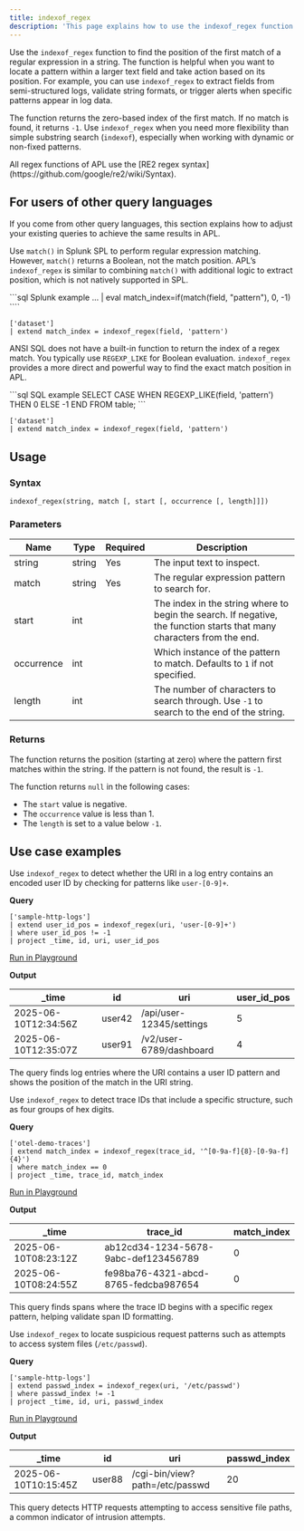 ```yaml
---
title: indexof_regex
description: 'This page explains how to use the indexof_regex function in APL.'
---
```


Use the `indexof_regex` function to find the position of the first match of a regular expression in a string. The function is helpful when you want to locate a pattern within a larger text field and take action based on its position. For example, you can use `indexof_regex` to extract fields from semi-structured logs, validate string formats, or trigger alerts when specific patterns appear in log data.

The function returns the zero-based index of the first match. If no match is found, it returns `-1`. Use `indexof_regex` when you need more flexibility than simple substring search (`indexof`), especially when working with dynamic or non-fixed patterns.

<Note>
All regex functions of APL use the [RE2 regex syntax](https://github.com/google/re2/wiki/Syntax).
</Note>

## For users of other query languages

If you come from other query languages, this section explains how to adjust your existing queries to achieve the same results in APL.

<AccordionGroup>
<Accordion title="Splunk SPL users">

Use `match()` in Splunk SPL to perform regular expression matching. However, `match()` returns a Boolean, not the match position. APL’s `indexof_regex` is similar to combining `match()` with additional logic to extract position, which is not natively supported in SPL.

<CodeGroup>
```sql Splunk example
... | eval match_index=if(match(field, "pattern"), 0, -1)
````

```kusto APL equivalent
['dataset']
| extend match_index = indexof_regex(field, 'pattern')
```

</CodeGroup>

</Accordion>
<Accordion title="ANSI SQL users">

ANSI SQL does not have a built-in function to return the index of a regex match. You typically use `REGEXP_LIKE` for Boolean evaluation. `indexof_regex` provides a more direct and powerful way to find the exact match position in APL.

<CodeGroup>
```sql SQL example
SELECT CASE WHEN REGEXP_LIKE(field, 'pattern') THEN 0 ELSE -1 END FROM table;
```

```kusto APL equivalent
['dataset']
| extend match_index = indexof_regex(field, 'pattern')
```

</CodeGroup>

</Accordion>
</AccordionGroup>

## Usage

### Syntax

```kusto
indexof_regex(string, match [, start [, occurrence [, length]]])
```

### Parameters

| Name       | Type   | Required | Description |
| ---------- | ------ | -------- | --- |
| string     | string | Yes       | The input text to inspect. |
| match      | string | Yes       | The regular expression pattern to search for. |
| start      | int    |          | The index in the string where to begin the search. If negative, the function starts that many characters from the end. |
| occurrence | int    |          | Which instance of the pattern to match. Defaults to `1` if not specified. |
| length     | int    |          | The number of characters to search through. Use `-1` to search to the end of the string. |

### Returns

The function returns the position (starting at zero) where the pattern first matches within the string. If the pattern is not found, the result is `-1`.

The function returns `null` in the following cases:

- The `start` value is negative.
- The `occurrence` value is less than 1.
- The `length` is set to a value below `-1`.

## Use case examples

<Tabs>
<Tab title="Log analysis">

Use `indexof_regex` to detect whether the URI in a log entry contains an encoded user ID by checking for patterns like `user-[0-9]+`.

**Query**

```kusto
['sample-http-logs']
| extend user_id_pos = indexof_regex(uri, 'user-[0-9]+')
| where user_id_pos != -1
| project _time, id, uri, user_id_pos
```

[Run in Playground](https://play.axiom.co/axiom-play-qf1k/query?initForm=%7B%22apl%22%3A%22%5B'sample-http-logs'%5D%20%7C%20extend%20user_id_pos%20%3D%20indexof_regex(uri%2C%20'user-%5B0-9%5D%2B')%20%7C%20where%20user_id_pos%20!%3D%20-1%20%7C%20project%20_time%2C%20id%2C%20uri%2C%20user_id_pos%22%7D)

**Output**

| _time               | id     | uri                      | user_id_pos |
| -------------------- | ------ | ------------------------ | ------------- |
| 2025-06-10T12:34:56Z | user42 | /api/user-12345/settings | 5             |
| 2025-06-10T12:35:07Z | user91 | /v2/user-6789/dashboard  | 4             |

The query finds log entries where the URI contains a user ID pattern and shows the position of the match in the URI string.

</Tab>
<Tab title="OpenTelemetry traces">

Use `indexof_regex` to detect trace IDs that include a specific structure, such as four groups of hex digits.

**Query**

```kusto
['otel-demo-traces']
| extend match_index = indexof_regex(trace_id, '^[0-9a-f]{8}-[0-9a-f]{4}')
| where match_index == 0
| project _time, trace_id, match_index
```

[Run in Playground](https://play.axiom.co/axiom-play-qf1k/query?initForm=%7B%22apl%22%3A%22%5B'otel-demo-traces'%5D%20%7C%20extend%20match_index%20%3D%20indexof_regex(trace_id%2C%20'%5E%5B0-9a-f%5D%7B8%7D-%5B0-9a-f%5D%7B4%7D')%20%7C%20where%20match_index%20%3D%3D%200%20%7C%20project%20_time%2C%20trace_id%2C%20match_index%22%7D)

**Output**

| _time               | trace_id                            | match_index |
| -------------------- | ------------------------------------ | ------------ |
| 2025-06-10T08:23:12Z | ab12cd34-1234-5678-9abc-def123456789 | 0            |
| 2025-06-10T08:24:55Z | fe98ba76-4321-abcd-8765-fedcba987654 | 0            |

This query finds spans where the trace ID begins with a specific regex pattern, helping validate span ID formatting.

</Tab>
<Tab title="Security logs">

Use `indexof_regex` to locate suspicious request patterns such as attempts to access system files (`/etc/passwd`).

**Query**

```kusto
['sample-http-logs']
| extend passwd_index = indexof_regex(uri, '/etc/passwd')
| where passwd_index != -1
| project _time, id, uri, passwd_index
```

[Run in Playground](https://play.axiom.co/axiom-play-qf1k/query?initForm=%7B%22apl%22%3A%22%5B'sample-http-logs'%5D%20%7C%20extend%20passwd_index%20%3D%20indexof_regex(uri%2C%20'%2Fetc%2Fpasswd')%20%7C%20where%20passwd_index%20!%3D%20-1%20%7C%20project%20_time%2C%20id%2C%20uri%2C%20passwd_index%22%7D)

**Output**

| _time               | id     | uri                            | passwd_index |
| -------------------- | ------ | ------------------------------ | ------------- |
| 2025-06-10T10:15:45Z | user88 | /cgi-bin/view?path=/etc/passwd | 20            |

This query detects HTTP requests attempting to access sensitive file paths, a common indicator of intrusion attempts.

</Tab>
</Tabs>
